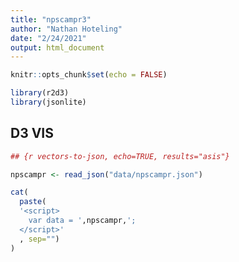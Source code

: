 ```yaml
---
title: "npscampr3"
author: "Nathan Hoteling"
date: "2/24/2021"
output: html_document
---
```


```r
knitr::opts_chunk$set(echo = FALSE)

library(r2d3)
library(jsonlite)
```


## D3 VIS

```r
## {r vectors-to-json, echo=TRUE, results="asis"}

npscampr <- read_json("data/npscampr.json")

cat(
  paste(
  '<script>
    var data = ',npscampr,';
  </script>'
  , sep="")
)
```

<div id="plot"></div>

<script>

/////////////////////
// Plot dimensions //
/////////////////////

// For the inset plot
var width0 = 500; //350;
var height0 = 300;
var margin0 = {top: 20, right: 5, bottom: 0, left: 5};

// For the small multiple plots
var width = 100;
var height = 50;
var margin = {top: 20, right: 5, bottom: 10, left: 5};



// Read data
// (data were prepared and saved with R)
//
//d3.json("data/npscampr.json", function(data) {
//  console.log(data);
//  camprVis(data);
//});


// Make the vis
//function camprVis(data) {
 
    
    // Nested data: parks
    var dataNest = d3.nest()
        .key(function(d) { return d.parkShort; })
        .entries(data.parks);

    // Nested data: planning
    var dataPlan = d3.nest()
        .key(function(d) { return d.parkShort; })
        .entries(data.planning);
    
    
    // Working with data in javascript is stupid
    // Here are some hoops to jump through to get to
    // the %$&! date data, to use for date scales
    var parseTime = d3.timeParse("%Y-%m-%d");
    // dates for parks data
    let stupidData1 = [];
    dataNest.forEach(function(d) {
        d.values.forEach(function(p) {
            stupidData1.push(parseTime(p.pseudo_date));
        })
    });
    // dates for planning data
    let stupidData2 = [];
    dataPlan.forEach(function(d) {
        d.values.forEach(function(p) {
            stupidData2.push(parseTime(p.pseudo_book));
        })
    })
    
    // Testing & experimenting //
    // console.log(d3.min(stupidData2));
    // console.log(d3.max(stupidData2));
    // console.log(dataNest[2].values[0].cluster);  // access to nested data
    // console.log(data.parks);
    // console.log(dataNest[2].values[0].pseudo_date);
    ////

    ////////////
    // Scales //
    ////////////
    
    // inset plot scales
    var xScale0 = d3.scaleLinear()
                .domain([0,53])
                .range([ 1, width0 - margin.right ]);
    
    var yScale0 = d3.scaleLinear()
                .domain([0, 1])
                .range([height0*0.5, 40]);
    // inset - lower plot scale
    var yScale2 = d3.scaleLinear()
                .domain([0, 100])
                .range([ 25+height0*0.5, height0*0.9 ]);
    
    // Date scale
    // scale-min from planning, scale-max from camping
    var dateScale0 = d3.scaleTime()
            .domain([ d3.min(stupidData2), d3.max(stupidData1) ])
            .range([ margin.left, width0 - margin.right ]);
    
    // Create axes
    var xAxis0 = d3.axisBottom(dateScale0)
        .tickFormat(d3.timeFormat("%b"));
    
    var xAxis2 = d3.axisTop(dateScale0)
        .tickFormat(d3.timeFormat(""));
    
    // Small multiple plot scales
    var xScale = d3.scaleLinear()
                .domain([0,53])
               //.domain([0, d3.max(data.parks.camping, function(d) { return d.week; })])
               .range([ 1, width ]);
               //.range([padding, width-padding]);
               
    var yScale = d3.scaleLinear()
               .domain([0, 1])
                .range([ height, 1 ]);
               //.range([height-padding, padding]);
    
    // color scale, based on cluster value
    var colorScale = d3.scaleOrdinal()
                .domain([1,2,3])
                .range(['#fbb4ae', '#ccebc5', '#b3cde3']);


///////////////////////////////////////////////////////
// Create SVG element
// (Not used for r2d3, but needed for js stuff)
///////////////////////////////////////////////////////
    
    // SVG0 is for the inset plot
    var svg0 = d3.select("#container0")
        .append("svg")
        .attr("width", width0 + margin.left + margin.right)
        .attr("height", height0 + margin.top + margin.bottom);
    
    // Create details for the inset:
    // Rectangle with shading
    // Text annotations
    svg0.append("rect")
        .attr("id", "box1")
        .attr("x", 1)
        .attr("y", 1)
        .attr("width", width0)
        .attr("height", height0)
        //.attr("stroke", "grey")
        //.attr("fill", "white")
        .attr("stroke", "#E8E8E8")
        .attr("fill", "#E8E8E8")
        .attr("opacity", 0.5);
    
    svg0.append("text")
        .attr("id", "instruction")
        .attr("text-anchor", "middle")
        .attr("font-size", "25px")
        .attr("y", height0*0.5)
        .attr("x", width0*0.5)
        .text("select a park")
        .style("fill", "grey")
        .attr("opacity", 0.6);
    
    svg0.append("text")
        .attr("id", "campsite-demand")
        .attr("text-anchor", "middle")
        .attr("text-align", "left")
        .attr("font-size", "14px")
        .attr("y", height0*0.30)
        .attr("x", width0*0.15)
        .text("Campsite Demand")
        .style("fill", "grey")
        .attr("opacity", 0.0);  // start transparant, change later
    
    svg0.append("text")
        .attr("id", "campsite-window")
        .attr("text-anchor", "middle")
        .attr("text-align", "left")
        .attr("font-size", "14px")
        .attr("y", height0*0.95)
        .attr("x", width0*0.15)
        .text("Planning Window")
        .style("fill", "grey")
        .attr("opacity", 0.0); // start transparent, change later
    
    
    
    //
    // SVG1 contains all the area chart small multiples
    //
    var svg1 = d3.select("#container1")
            //.selectAll("uniqueChart")
            .data(dataNest)
            .enter()
			.append("svg")
			.attr("width", width + margin.left + margin.right)
			.attr("height", height + margin.top + margin.bottom)
            .append("g")
            .attr("transform",
                  "translate(" + margin.left + "," + margin.top + ")");
    
    // Add area charts
    svg1.append("path")
        .attr("class", "test")
        .attr("id", function(d,i) { return d.key.replace(/[^a-zA-Z0-9]/g, ''); })
        //.attr("id", function(d,i) { return d.key.replace(/\s/g, ''); })
        .attr("fill", function(d, i) { return colorScale(dataNest[i].values[0].cluster); })
        .attr("opacity", 0.85)
        .attr("stroke", "grey")
        .attr("d", function(d) {
            return d3.area()
            .x(function(d) { return xScale(d.week); })
            .y0(yScale(0))
            .y1(function(d) { return yScale(d.sres); })
                (d.values)
            })
        .on("mouseover", function() {
            d3.select(this)
            .attr("opacity", 1.0)
            .attr("stroke", "black");
            
            d3.selectAll("#"+this.getAttribute("id")+".park-labels").style("fill","black");
            //console.log(this.getAttribute("id"));
            })
        .on("mouseout", function() {
            d3.select(this)
            .attr("opacity", 0.85)
            .attr("stroke", "grey");
            
            d3.selectAll("#"+this.getAttribute("id")+".park-labels").style("fill","grey");
            })
        .on("click", clickAction)

    
    // Add text labels to each chart
    svg1.append("text")
        .attr("class", "park-labels")
        .attr("id", function(d,i) { return d.key.replace(/[^a-zA-Z0-9]/g, ''); })
        //.attr("id", function(d,i) { return d.key.replace(/\s/g, ''); })
        .attr("text-anchor", "middle")
        .attr("font-size", "14px")
        .attr("y", -5)
        .attr("x", xScale(25))
        .text(function(d) { return d.key; })
        .style("fill", "grey");
    
 
    //
    // Define click events for area charts
    //
    function clickAction() {
        
        // short name for the park
        let pk = this.getAttribute("id");
        console.log(pk);
        
        // filter park data to only the park selected
        let newData =
        dataNest.filter(function(d) {
            return d.key.replace(/[^a-zA-Z0-9]/g, '') == pk;
            })[0].values;
        
        // Testing output
        //console.log(newData);
        //console.log(dataNest);
        
        // Define the area chart
        pkarea = d3.area()
            .x(function(d) { return dateScale0(parseTime(d.pseudo_date)); })
            .y0(function() { return yScale0.range()[0]; })
            .y1(function(d) { return yScale0(d.sres); });
        
        
        // Adjust elements in the inset
        // Show campsite demand annotation
        d3.select("#campsite-demand")
            .attr("opacity", 0.8);
        // Hide campsite window annotation
        d3.select("#campsite-window")
            .attr("opacity", 0.0);
        // Hide instruction
        d3.select("#instruction")
            .attr("opacity", 0.0);
        // Remove lower chart
        d3.select(".lowerarea")
            .remove();
        // Remove old version of the area chart
        d3.select(".parkarea")
            .remove();
        //////////////////////////////////
        
        
        // Create upper plot
        var upperPlot = svg0.datum(newData)
            .append("g")
            .attr("class", "parkarea");
        
        upperPlot.append("path")
            .attr("id", "upper-area")
            .transition()
            .duration(500)
            .attr("fill", function(d) { return colorScale(d[0].cluster); })
            .attr("opacity", 0.85)
            .attr("stroke", "grey")
            .attr("d", pkarea);
        
        upperPlot.append("g")
            .attr("class", "axis")
            .attr("transform", "translate(0," + (0.5*height0) + ")")
            .call(xAxis0);
        
        upperPlot.append("text")
            .attr("text-anchor", "middle")
            .attr("font-size", "18px")
            .attr("y", 20)
            .attr("x", xScale0(26.5))
            .text(function(d) { return d[0].parkLong; })
            .style("fill", "#505050");
         
 
        // Add rectangles for selecting dates
        upperPlot.selectAll("rect")
            .data(newData)
            .enter()
            .append("rect")
            .attr("id", "date-select")
            .attr("class", "bar-unselect")
            .attr("x", function(d) { return dateScale0(parseTime(d.pseudo_date)); })
            //.attr("x", function(d) { return xScale0(d.week-0.5); })
            .attr("y", function(d) { return yScale0(1); })
            .attr("width", function(d,i) { return xScale0(2) - xScale0(1); })
            .attr("height", function(d,i) { return 0.5*height0-40; })
            .attr("fill", "grey")
            .attr("opacity", 0.0)
            .on("mouseover", function() {
                d3.select(this)
                    .attr("class", "bar-hover")
                    .attr("opacity", 0.5);
            })
            .on("mouseout", function() {
                d3.selectAll(".bar-hover")
                    .attr("class", "bar-unselect")
                    .attr("opacity", 0.0);
            })
            .on("click", function(d) {
                d3.selectAll("#date-select")
                    .attr("class", "bar-unselect")
                    .attr("opacity", 0);
                d3.select(this)
                    .attr("class", "bar-select")
                    .attr("opacity", 0.75);
            
                // Some test output
                console.log(pk);            // park shortName
                console.log(d.pseudo_date); // date
                //console.log(dataPlan);
                
                // Define area chart
                bkarea = d3.area()
                    .x(function(d) { return dateScale0(parseTime(d.pseudo_book)); })
                    .y0(function() { return yScale2.range()[0]; })
                    .y1(function(d) { return yScale2(d.pct); });
                
                let bookData = dataPlan
                    .filter(function(p) {
                        return p.key.replace(/[^a-zA-Z0-9]/g, '') == pk;
                        })[0].values
                    .filter(function(p) {
                        return p.pseudo_date == d.pseudo_date;
                    });
                
                //console.log(bookData);
                
                
                // Adjust some layers
                // Show campsite window annotation
                d3.select("#campsite-window")
                    .attr("opacity", 0.8);
                // Remove old version of the chart
                d3.select(".lowerarea")
                    .remove();
                
                // Create lower plot
                var lowerPlot = svg0.datum(bookData)
                    .append("g")
                    .attr("class", "lowerarea");
                
                lowerPlot.append("path")
                    .attr("id", "lower-plot")
                    .transition()
                    .duration(500)
                    .attr("fill", function(d) { return colorScale(d[0].cluster); })
                    .attr("opacity", 0.85)
                    .attr("stroke", "grey")
                    .attr("d", bkarea);
                
                
                lowerPlot.selectAll("rect")
                    .data(bookData)
                    .enter()
                    .append("rect")
                    .attr("id", "lower-rect")
                    .attr("x", function(d,i) { return dateScale0(parseTime(d.pseudo_book)); })
                    .attr("y", function() { return yScale2(0); })
                    .attr("width", "1px")
                    .attr("height", function(d,i) { return d.pct-5; })
                    .attr("fill", "grey")
                    .attr("opacity", 0.4);
                
                lowerPlot.append("g")
                    .attr("class", "axis")
                    .attr("transform", "translate(0," + (0.58*height0) + ")")
                    .call(xAxis2);
            });
 
    };
 /////////////////////////////

 
//}






</script>
